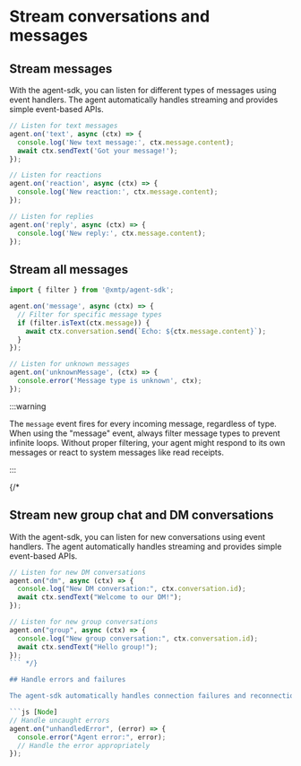 # Stream conversations and messages

## Stream messages

With the agent-sdk, you can listen for different types of messages using event handlers. The agent automatically handles streaming and provides simple event-based APIs.

```js [Node]
// Listen for text messages
agent.on('text', async (ctx) => {
  console.log('New text message:', ctx.message.content);
  await ctx.sendText('Got your message!');
});

// Listen for reactions
agent.on('reaction', async (ctx) => {
  console.log('New reaction:', ctx.message.content);
});

// Listen for replies
agent.on('reply', async (ctx) => {
  console.log('New reply:', ctx.message.content);
});
```

## Stream all messages

```js [Node]
import { filter } from '@xmtp/agent-sdk';

agent.on('message', async (ctx) => {
  // Filter for specific message types
  if (filter.isText(ctx.message)) {
    await ctx.conversation.send(`Echo: ${ctx.message.content}`);
  }
});

// Listen for unknown messages
agent.on('unknownMessage', (ctx) => {
  console.error('Message type is unknown', ctx);
});
```

:::warning

The `message` event fires for every incoming message, regardless of type. When using the "message" event, always filter message types to prevent infinite loops. Without proper filtering, your agent might respond to its own messages or react to system messages like read receipts.

:::

{/*

## Stream new group chat and DM conversations

With the agent-sdk, you can listen for new conversations using event handlers. The agent automatically handles streaming and provides simple event-based APIs.

```js [Node]
// Listen for new DM conversations
agent.on("dm", async (ctx) => {
  console.log("New DM conversation:", ctx.conversation.id);
  await ctx.sendText("Welcome to our DM!");
});

// Listen for new group conversations
agent.on("group", async (ctx) => {
  console.log("New group conversation:", ctx.conversation.id);
  await ctx.sendText("Hello group!");
});
``` */}

## Handle errors and failures

The agent-sdk automatically handles connection failures and reconnections. You can listen for errors using the error handler:

```js [Node]
// Handle uncaught errors
agent.on("unhandledError", (error) => {
  console.error("Agent error:", error);
  // Handle the error appropriately
});
```
